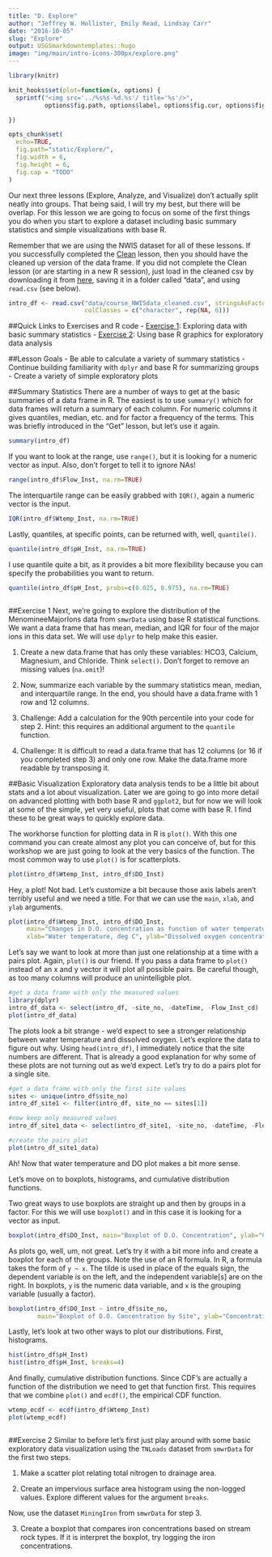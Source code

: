 ```yaml
---
title: "D. Explore"
author: "Jeffrey W. Hollister, Emily Read, Lindsay Carr"
date: "2016-10-05"
slug: "Explore"
output: USGSmarkdowntemplates::hugo
image: "img/main/intro-icons-300px/explore.png"
---
```


```r
library(knitr)

knit_hooks$set(plot=function(x, options) {
  sprintf("<img src='../%s%s-%d.%s'/ title='%s'/>", 
          options$fig.path, options$label, options$fig.cur, options$fig.ext, options$fig.cap)

})

opts_chunk$set(
  echo=TRUE,
  fig.path="static/Explore/",
  fig.width = 6,
  fig.height = 6,
  fig.cap = "TODO"
)
```

Our next three lessons (Explore, Analyze, and Visualize) don't actually split neatly into groups.  That being said, I will try my best, but there will be overlap.  For this lesson we are going to focus on some of the first things you do when you start to explore a dataset including basic summary statistics and simple visualizations with base R.

Remember that we are using the NWIS dataset for all of these lessons. If you successfully completed the [Clean](/intro-curriculum/clean) lesson, then you should have the cleaned up version of the data frame. If you did not complete the Clean lesson (or are starting in a new R session), just load in the cleaned csv by downloading it from [here](/intro-curriculum/data), saving it in a folder called "data", and using `read.csv` (see below).

```r
intro_df <- read.csv("data/course_NWISdata_cleaned.csv", stringsAsFactors = FALSE, 
                     colClasses = c("character", rep(NA, 6)))
```

##Quick Links to Exercises and R code
- [Exercise 1](#exercise-1): Exploring data with basic summary statistics
- [Exercise 2](#exercise-2): Using base R graphics for exploratory data analysis 

##Lesson Goals
- Be able to calculate a variety of summary statistics
- Continue building familiarity with `dplyr` and base R for summarizing groups
- Create a variety of simple exploratory plots

##Summary Statistics
There are a number of ways to get at the basic summaries of a data frame in R.  The easiest is to use `summary()` which for data frames will return a summary of each column.  For numeric columns it gives quantiles, median, etc. and for factor a frequency of the terms.  This was briefly introduced in the "Get" lesson, but let's use it again. 

```r
summary(intro_df)
```

If you want to look at the range, use `range()`, but it is looking for a numeric vector as input. Also, don't forget to tell it to ignore NAs!

```r
range(intro_df$Flow_Inst, na.rm=TRUE)
```

The interquartile range can be easily grabbed with `IQR()`, again a numeric vector is the input.

```r
IQR(intro_df$Wtemp_Inst, na.rm=TRUE)
```

Lastly, quantiles, at specific points, can be returned with, well, `quantile()`.

```r
quantile(intro_df$pH_Inst, na.rm=TRUE)
```

I use quantile quite a bit, as it provides a bit more flexibility because you can specify the probabilities you want to return.

```r
quantile(intro_df$pH_Inst, probs=c(0.025, 0.975), na.rm=TRUE)
```

```r
```

##Exercise 1
Next, we're going to explore the distribution of the MenomineeMajorIons data from `smwrData` using base R statistical functions. We want a data frame that has mean, median, and IQR for four of the major ions in this data set. We will use `dplyr` to help make this easier. 

1. Create a new data.frame that has only these variables: HCO3, Calcium, Magnesium, and Chloride. Think `select()`. Don't forget to remove an missing values (`na.omit`)!

2. Now, summarize each variable by the summary statistics mean, median, and interquartile range. In the end, you should have a data.frame with 1 row and 12 columns. 

3. Challenge: Add a calculation for the 90th percentile into your code for step 2. Hint: this requires an additional argument to the `quantile` function.

4. Challenge: It is difficult to read a data.frame that has 12 columns (or 16 if you completed step 3) and only one row. Make the data.frame more readable by transposing it. 


##Basic Visualization
Exploratory data analysis tends to be a little bit about stats and a lot about visualization.  Later we are going to go into more detail on advanced plotting with both base R and `ggplot2`, but for now we will look at some of the simple, yet very useful, plots that come with base R. I find these to be great ways to quickly explore data.  

The workhorse function for plotting data in R is `plot()`.  With this one command you can create almost any plot you can conceive of, but for this workshop we are just going to look at the very basics of the function. The most common way to use `plot()` is for scatterplots.  

```r
plot(intro_df$Wtemp_Inst, intro_df$DO_Inst)
```

Hey, a plot! Not bad. Let's customize a bit because those axis labels aren't terribly useful and we need a title. For that we can use the `main`, `xlab`, and `ylab` arguments.

```r
plot(intro_df$Wtemp_Inst, intro_df$DO_Inst,
     main="Changes in D.O. concentration as function of water temperature",
     xlab="Water temperature, deg C", ylab="Dissolved oxygen concentration, mg/L")
```

Let's say we want to look at more than just one relationship at a time with a pairs plot.  Again, `plot()` is our friend. If you pass a data frame to `plot()` instead of an x and y vector it will plot all possible pairs. Be careful though, as too many columns will produce an unintelligble plot. 

```r
#get a data frame with only the measured values
library(dplyr)
intro_df_data <- select(intro_df, -site_no, -dateTime, -Flow_Inst_cd)
plot(intro_df_data)
```

The plots look a bit strange - we'd expect to see a stronger relationship between water temperature and dissolved oxygen. Let's explore the data to figure out why. Using `head(intro_df)`, I immediately notice that the site numbers are different. That is already a good explanation for why some of these plots are not turning out as we'd expect. Let's try to do a pairs plot for a single site.

```r
#get a data frame with only the first site values
sites <- unique(intro_df$site_no)
intro_df_site1 <- filter(intro_df, site_no == sites[1])

#now keep only measured values
intro_df_site1_data <- select(intro_df_site1, -site_no, -dateTime, -Flow_Inst_cd)

#create the pairs plot
plot(intro_df_site1_data)
```

Ah! Now that water temperature and DO plot makes a bit more sense.

Let's move on to boxplots, histograms, and cumulative distribution functions.

Two great ways to use boxplots are straight up and then by groups in a factor. For this we will use `boxplot()` and in this case it is looking for a vector as input. 

```r
boxplot(intro_df$DO_Inst, main="Boxplot of D.O. Concentration", ylab="Concentration")
```

As plots go, well, um, not great.  Let's try it with a bit more info and create a boxplot for each of the groups. Note the use of an R formula. In R, a formula takes the form of `y ~ x`.  The tilde is used in place of the equals sign, the dependent variable is on the left, and the independent variable[s] are on the right. In boxplots, `y` is the numeric data variable, and `x` is the grouping variable (usually a factor).

```r
boxplot(intro_df$DO_Inst ~ intro_df$site_no, 
        main="Boxplot of D.O. Concentration by Site", ylab="Concentration")
```

Lastly, let's look at two other ways to plot our distributions.  First, histograms.

```r
hist(intro_df$pH_Inst)
hist(intro_df$pH_Inst, breaks=4)
```

And finally, cumulative distribution functions.  Since CDF's are actually a function of the distribution we need to get that function first.  This requires that we combine `plot()` and `ecdf()`, the empirical CDF function.

```r
wtemp_ecdf <- ecdf(intro_df$Wtemp_Inst)
plot(wtemp_ecdf)
```

```r
```

##Exercise 2
Similar to before let's first just play around with some basic exploratory data visualization using the `TNLoads` dataset from `smwrData` for the first two steps.

1. Make a scatter plot relating total nitrogen to drainage area. 

2. Create an impervious surface area histogram using the non-logged values. Explore different values for the argument `breaks`. 

Now, use the dataset `MiningIron` from `smwrData` for step 3. 

3. Create a boxplot that compares iron concentrations based on stream rock types. If it is interpret the boxplot, try logging the iron concentrations.
